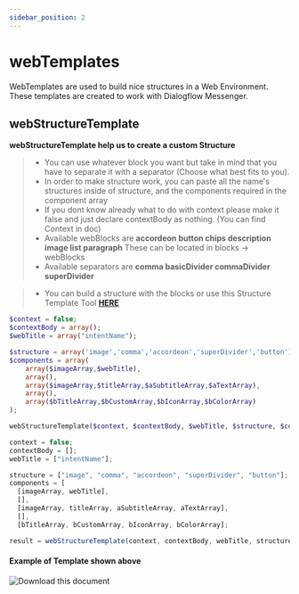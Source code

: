 ```yaml
---
sidebar_position: 2
---
```


# webTemplates


WebTemplates are used to build nice structures in a Web Environment. These templates are created to work with Dialogflow Messenger.

## webStructureTemplate

**webStructureTemplate help us to create a custom Structure**

> - You can use whatever block you want but take in mind that you have to separate it with a separator (Choose what best fits to you).
> - In order to make structure work, you can paste all the name's structures inside of structure, and the components required in the component array
> - If you dont know already what to do with context please make it false and just declare contextBody as nothing. (You can find Context in doc)
> - Available webBlocks are **accordeon button chips description image list paragraph** These can be located in blocks -> webBlocks
> - Available separators are **comma basicDivider commaDivider superDivider**

> - You can build a structure with the blocks or use this Structure Template Tool [**HERE**](https://github.com/)

<Tabs>
<TabItem value="php" label="PHP">

```php
$context = false;
$contextBody = array();
$webTitle = array("intentName");

$structure = array('image','comma','accordeon','superDivider','button');
$components = array(
    array($imageArray,$webTitle),
    array(),
    array($imageArray,$titleArray,$aSubtitleArray,$aTextArray),
    array(),
    array($bTitleArray,$bCustomArray,$bIconArray,$bColorArray)
);

webStructureTemplate($context, $contextBody, $webTitle, $structure, $components);
```

</TabItem>
<TabItem value="nodejs" label="Node.js">

```js
context = false;
contextBody = [];
webTitle = ["intentName"];

structure = ["image", "comma", "accordeon", "superDivider", "button"];
components = [
  [imageArray, webTitle],
  [],
  [imageArray, titleArray, aSubtitleArray, aTextArray],
  [],
  [bTitleArray, bCustomArray, bIconArray, bColorArray];

result = webStructureTemplate(context, contextBody, webTitle, structure, components);
```

</TabItem>
</Tabs>

#### Example of Template shown above

![Download this document](./../../../static/img/templates/imageAccordeonButtonTemplate.jpg)

<!-- ## **Deprecated**

#### webDescriptionTemplate

**Description template for web**

> - If you dont know already what to do with context please make it false and just declare contextBody as nothing. (You can find Context in doc)

<Tabs>
<TabItem value="php" label="PHP">

```php
$context = false;
$contextBody = array();
$webTitle = array("intentName");

$dTitleArray = array("Description Title 1");
$dTextArray = array("Description text 1");

webDescriptionTemplate($context,$contextBody,$webTitle,$dTitleArray,$dTextArray);
```

</TabItem>
<TabItem value="nodejs" label="Node.js">

```nodejs
ALPHA
```

</TabItem>
</Tabs>

### webParagraphTemplate

**Paragraph template for web**

> - If you dont know already what to do with context please make it false and just declare contextBody as nothing. (You can find Context in doc)

<Tabs>
<TabItem value="php" label="PHP">

```php
$context = false;
$contextBody = array();
$webTitle = array("intentName");

$pTitleArray = array("Title1");
$pSubtitleArray = array("Subtitle1");

webParagraphTemplate($context,$contextBody,$webTitle,$pTitleArray,$pSubtitleArray);
```

</TabItem>
<TabItem value="nodejs" label="Node.js">

```nodejs
ALPHA
```

</TabItem>
</Tabs>

### webChipsTemplate

**Chip template for web**

> - If you dont know already what to do with context please make it false and just declare contextBody as nothing. (You can find Context in doc)

<Tabs>
<TabItem value="php" label="PHP">

```php
$context = false;
$contextBody = array();
$webTitle = array("intentName");

$cTitleArray = array("Chip 1 Title","Chip 2 Title");
$cImageArray = array("https://chip1urlimage.com","https://chip2urlimage.com");
$cCustomArray = array("chip1Custom","https://chipurl.com");

webChipsTemplate($context,$contextBody,$webTitle,$cTitleArray,$cImageArray,$cCustomArray);
```

</TabItem>
<TabItem value="nodejs" label="Node.js">

```nodejs
ALPHA
```

</TabItem>
</Tabs>

### webAccordeonTemplate

**Accordeon template for web**

> - If you dont know already what to do with context please make it false and just declare contextBody as nothing. (You can find Context in doc)

<Tabs>
<TabItem value="php" label="PHP">

```php
$context = false;
$contextBody = array();
$webTitle = array("intentName");

$aImageArray = array("https://chip1urlimage.com");
$aTitleArray = array("Title");
$aSubtitleArray = array("Subtitle");
$aTextArray = array("Text");

webAccordeonTemplate($context,$contextBody,$webTitle,$aImageArray,$aTitleArray,$aSubtitleArray,$aTextArray);
```

</TabItem>
<TabItem value="nodejs" label="Node.js">

```nodejs
ALPHA
```

</TabItem>
</Tabs>

### webButtonTemplate

**Button template for web**

> - If you dont know already what to do with context please make it false and just declare contextBody as nothing. (You can find Context in doc)

<Tabs>
<TabItem value="php" label="PHP">

```php
$context = false;
$contextBody = array();
$webTitle = array("intentName");

$bTitleArray = array("Button 1 Title","Button 2 Title");
$bCustomArray = array("Button 1 Custom","https://buttonurl.com");
$bIconArray = array("button1Icon","home");
$bColorArray = array("$red","#fff");

webButtonTemplate($context,$contextBody,$webTitle,$bTitleArray,$bCustomArray,$bIconArray,$bColorArray);
```

</TabItem>
<TabItem value="nodejs" label="Node.js">

```nodejs
ALPHA
```

</TabItem>
</Tabs>

### webImageTemplate

**Image template for web**

> - If you dont know already what to do with context please make it false and just declare contextBody as nothing. (You can find Context in doc)

<Tabs>
<TabItem value="php" label="PHP">

```php
$context = false;
$contextBody = array();
$webTitle = array("intentName");

$iImageArray = array("https://imageurl.com");


webImageTemplate($context,$contextBody,$webTitle,$iImageArray);
```

</TabItem>
<TabItem value="nodejs" label="Node.js">

```nodejs
ALPHA
```

</TabItem>
</Tabs>

### webListTemplate

**List template for web**

> - If you dont know already what to do with context please make it false and just declare contextBody as nothing. (You can find Context in doc)

<Tabs>
<TabItem value="php" label="PHP">

```php
$context = false;
$contextBody = array();
$webTitle = array("intentName");

$lTitleArray = array("List Title Array","List Title Array");
$lSubtitleArray = array("List Subtitle Array","List Subtitle Array");
$lImageArray = array("https://listimageurl.com","https://listimageurl.com");
$lCustomArray = array("listEvent","https://google.com");

webListTemplate($context,$contextBody,$webTitle,$lTitleArray,$lSubtitleArray,$lImageArray,$lCustomArray);
```

</TabItem>
<TabItem value="nodejs" label="Node.js">

```nodejs
ALPHA
```

</TabItem>
</Tabs>

### webImageAccordeonButtonTemplate

**Card template for web**

> - If you dont know already what to do with context please make it false and just declare contextBody as nothing. (You can find Context in doc)

<Tabs>
<TabItem value="php" label="PHP">

```php
$context = false;
$contextBody = array();
$webTitle = array("intentName");

$aImageArray = array("https://chip1urlimage.com");
$aTitleArray = array("Title");
$aSubtitleArray = array("Subtitle");
$aTextArray = array("Text");

$bTitleArray = array("Button 1 Title","Button 2 Title");
$bCustomArray = array("Button 1 Custom","https://buttonurl.com");
$bIconArray = array("button1Icon","home");
$bColorArray = array("$red","#fff");

webImageAccordeonButtonTemplate($context,$contextBody,$webTitle,$aImageArray,$aTitleArray,$aSubtitleArray,$aTextArray,$bTitleArray,$bCustomArray,$bIconArray,$bColorArray);
```

</TabItem>
<TabItem value="nodejs" label="Node.js">

```nodejs
ALPHA
```

</TabItem>
</Tabs> -->
